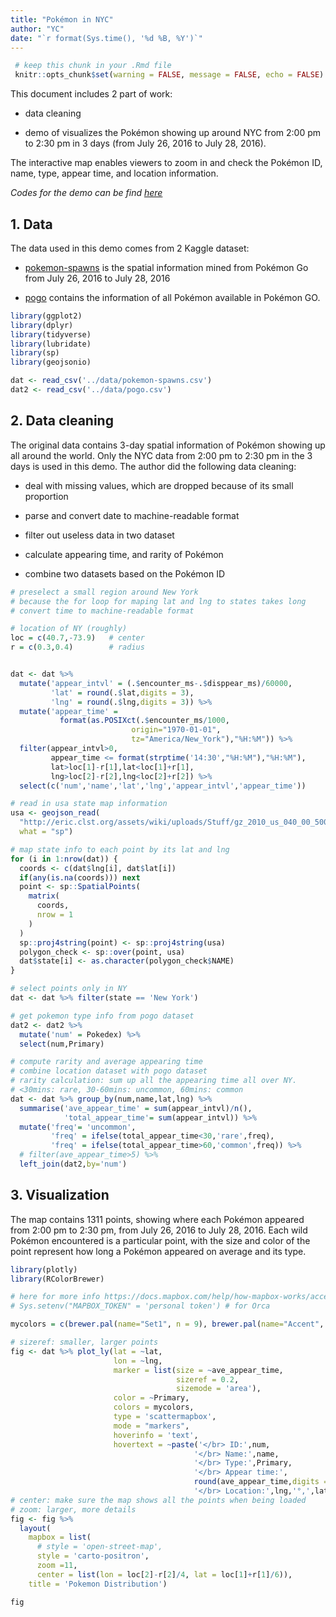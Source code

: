 ```yaml
---
title: "Pokémon in NYC"
author: "YC"
date: "`r format(Sys.time(), '%d %B, %Y')`"
---
```


```r
 # keep this chunk in your .Rmd file
 knitr::opts_chunk$set(warning = FALSE, message = FALSE, echo = FALSE)
```

This document includes 2 part of work: 

* data cleaning 

* demo of visualizes the Pokémon showing up around NYC from 2:00 pm to 2:30 pm in 3 days (from July 26, 2016 to July 28, 2016). 

The interactive map enables viewers to zoom in and check the Pokémon ID, name, type, appear time, and location information.

*Codes for the demo can be find [here](https://github.com/Yingyu-Cao/Pokemon_NYC)*

## 1. Data
The data used in this demo comes from 2 Kaggle dataset:

* [pokemon-spawns](https://www.kaggle.com/kveykva/sf-bay-area-pokemon-go-spawns) is the spatial information mined from Pokémon Go from July 26, 2016 to July 28, 2016

* [pogo](https://www.kaggle.com/netzuel/pokmon-go-dataset-15-generations) contains the information of all Pokémon available in Pokémon GO.

```r
library(ggplot2)
library(dplyr)
library(tidyverse)
library(lubridate)
library(sp)
library(geojsonio)

dat <- read_csv('../data/pokemon-spawns.csv')
dat2 <- read_csv('../data/pogo.csv')
```

## 2. Data cleaning
The original data contains 3-day spatial information of Pokémon showing up all around the world. Only the NYC data from 2:00 pm to 2:30 pm in the 3 days is used in this demo. The author did the following data cleaning:

* deal with missing values, which are dropped because of its small proportion 

* parse and convert date to machine-readable format

* filter out useless data in two dataset

* calculate appearing time, and rarity of Pokémon

* combine two datasets based on the Pokémon ID
```r
# preselect a small region around New York
# because the for loop for maping lat and lng to states takes long
# convert time to machine-readable format

# location of NY (roughly)
loc = c(40.7,-73.9)   # center
r = c(0.3,0.4)        # radius


dat <- dat %>% 
  mutate('appear_intvl' = (.$encounter_ms-.$disppear_ms)/60000,
         'lat' = round(.$lat,digits = 3),
         'lng' = round(.$lng,digits = 3)) %>% 
  mutate('appear_time' = 
           format(as.POSIXct(.$encounter_ms/1000, 
                           origin="1970-01-01", 
                           tz="America/New_York"),"%H:%M")) %>% 
  filter(appear_intvl>0,
         appear_time <= format(strptime('14:30',"%H:%M"),"%H:%M"),
         lat>loc[1]-r[1],lat<loc[1]+r[1],
         lng>loc[2]-r[2],lng<loc[2]+r[2]) %>% 
  select(c('num','name','lat','lng','appear_intvl','appear_time'))
```

```r
# read in usa state map information
usa <- geojson_read(
  "http://eric.clst.org/assets/wiki/uploads/Stuff/gz_2010_us_040_00_500k.json",
  what = "sp")

# map state info to each point by its lat and lng
for (i in 1:nrow(dat)) {
  coords <- c(dat$lng[i], dat$lat[i])
  if(any(is.na(coords))) next
  point <- sp::SpatialPoints(
    matrix(
      coords,
      nrow = 1
    )
  )
  sp::proj4string(point) <- sp::proj4string(usa)
  polygon_check <- sp::over(point, usa)
  dat$state[i] <- as.character(polygon_check$NAME)
}

# select points only in NY
dat <- dat %>% filter(state == 'New York')
```

```r
# get pokemon type info from pogo dataset
dat2 <- dat2 %>% 
  mutate('num' = Pokedex) %>% 
  select(num,Primary)

# compute rarity and average appearing time
# combine location dataset with pogo dataset
# rarity calculation: sum up all the appearing time all over NY. 
# <30mins: rare, 30-60mins: uncommon, 60mins: common
dat <- dat %>% group_by(num,name,lat,lng) %>% 
  summarise('ave_appear_time' = sum(appear_intvl)/n(),
            'total_appear_time'= sum(appear_intvl)) %>% 
  mutate('freq'= 'uncommon',
         'freq' = ifelse(total_appear_time<30,'rare',freq),
         'freq' = ifelse(total_appear_time>60,'common',freq)) %>% 
  # filter(ave_appear_time>5) %>% 
  left_join(dat2,by='num')
```

## 3. Visualization
The map contains 1311 points, showing where each Pokémon appeared from 2:00 pm to 2:30 pm, from July 26, 2016 to July 28, 2016. Each wild Pokémon encountered is a particular point, with the size and color of the point represent how long a Pokémon appeared on average and its type. 

```r
library(plotly)
library(RColorBrewer)

# here for more info https://docs.mapbox.com/help/how-mapbox-works/access-tokens/
# Sys.setenv("MAPBOX_TOKEN" = 'personal token') # for Orca

mycolors = c(brewer.pal(name="Set1", n = 9), brewer.pal(name="Accent", n = 5))

# sizeref: smaller, larger points
fig <- dat %>% plot_ly(lat = ~lat,
                       lon = ~lng,
                       marker = list(size = ~ave_appear_time,
                                     sizeref = 0.2,
                                     sizemode = 'area'),
                       color = ~Primary,
                       colors = mycolors,
                       type = 'scattermapbox',
                       mode = "markers",
                       hoverinfo = 'text',
                       hovertext = ~paste('</br> ID:',num,
                                         '</br> Name:',name,
                                         '</br> Type:',Primary,
                                         '</br> Appear time:',
                                         round(ave_appear_time,digits = 0),'mins',
                                         '</br> Location:',lng,'°,',lat,'°'))
# center: make sure the map shows all the points when being loaded
# zoom: larger, more details
fig <- fig %>%
  layout(
    mapbox = list(
      # style = 'open-street-map',
      style = 'carto-positron',
      zoom =11,
      center = list(lon = loc[2]-r[2]/4, lat = loc[1]+r[1]/6)),
    title = 'Pokemon Distribution')

fig
```
